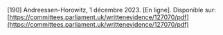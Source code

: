 \[190\]	Andreessen-Horowitz, 1 décembre 2023\. \[En ligne\]. Disponible sur: [https://committees.parliament.uk/writtenevidence/127070/pdf](https://committees.parliament.uk/writtenevidence/127070/pdf)